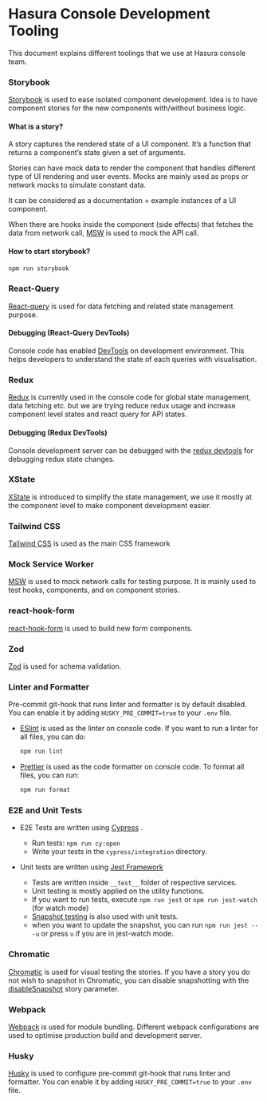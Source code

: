 
<Meta title="Dev/Tooling" />

# Hasura Console Development Tooling

This document explains different toolings that we use at Hasura console team.

### Storybook

[Storybook](https://storybook.js.org/) is used to ease isolated component development. Idea is to have component stories for the new components with/without business logic.

#### What is a story?

A story captures the rendered state of a UI component. It’s a function that returns a component’s state given a set of arguments.

Stories can have mock data to render the component that handles different type of UI rendering and user events. Mocks are mainly used as props or network mocks to simulate constant data.

It can be considered as a documentation + example instances of a UI component.

When there are hooks inside the component (side effects) that fetches the data from network call, [MSW](https://mswjs.io) is used to mock the API call.

#### How to start storybook?

```bash
npm run storybook
```

### React-Query

[React-query](https://react-query.tanstack.com/) is used for data fetching and related state management purpose.

#### Debugging (React-Query DevTools)

Console code has enabled [DevTools](https://react-query.tanstack.com/devtools) on development environment. This helps developers to understand the state of each queries with visualisation.

### Redux

[Redux](https://redux.js.org/) is currently used in the console code for global state management, data fetching etc. but we are trying reduce redux usage and increase component level states and react query for API states.

#### Debugging (Redux DevTools)

Console development server can be debugged with the [redux devtools](https://github.com/reduxjs/redux-devtools) for debugging redux state changes.

### XState

[XState](https://xstate.js.org/) is introduced to simplify the state management, we use it mostly at the component level to make component development easier.

### Tailwind CSS

[Tailwind CSS](https://tailwindcss.com/) is used as the main CSS framework

### Mock Service Worker

[MSW](https://mswjs.io) is used to mock network calls for testing purpose. It is mainly used to test hooks, components, and on component stories.

### react-hook-form

[react-hook-form](https://react-hook-form.com/) is used to build new form components.

### Zod

[Zod](https://github.com/colinhacks/zod) is used for schema validation.

### Linter and Formatter

Pre-commit git-hook that runs linter and formatter is by default disabled. You can enable it by adding `HUSKY_PRE_COMMIT=true` to your `.env` file.

- [ESlint](https://eslint.org/) is used as the linter on console code.
  If you want to run a linter for all files, you can do:

  ```bash
  npm run lint
  ```

- [Prettier](https://prettier.io/) is used as the code formatter on console code.
  To format all files, you can run:

  ```bash
  npm run format
  ```

### E2E and Unit Tests

- E2E Tests are written using [Cypress](https://www.cypress.io/) .

  - Run tests: `npm run cy:open`
  - Write your tests in the `cypress/integration` directory.

- Unit tests are written using [Jest Framework](https://jestjs.io/)
  - Tests are written inside `__test__` folder of respective services.
  - Unit testing is mostly applied on the utility functions.
  - If you want to run tests, execute `npm run jest` or `npm run jest-watch` (for watch mode)
  - [Snapshot testing](https://jestjs.io/docs/en/snapshot-testing) is also used with unit tests.
  - when you want to update the snapshot, you can run `npm run jest -- -u` or press `u` if you are in jest-watch mode.

### Chromatic

[Chromatic](https://www.chromatic.com/) is used for visual testing the stories.
If you have a story you do not wish to snapshot in Chromatic, you can disable snapshotting with the [disableSnapshot](https://www.chromatic.com/docs/ignoring-elements#ignore-stories) story parameter.

### Webpack

[Webpack](https://webpack.js.org/) is used for module bundling. Different webpack configurations are used to optimise production build and development server.

### Husky

[Husky](https://github.com/typicode/husky) is used to configure pre-commit git-hook that runs linter and formatter. You can enable it by adding `HUSKY_PRE_COMMIT=true` to your `.env` file.
